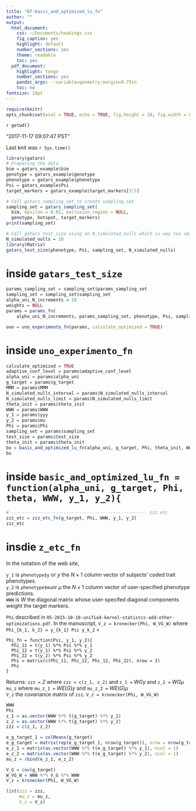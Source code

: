 ```yaml
---
title: "07-basic_and_optimized_lu_fn"
author: ""
output:
  html_document:
    css: ~/Documents/headings.css
    fig_caption: yes
    highlight: default
    number_sections: yes
    theme: readable
    toc: yes
  pdf_document:
    highlight: tango
    number_sections: yes
    pandoc_args: --variable=geometry:margin=0.75in
    toc: no
fontsize: 10pt
---
```

<A NAME="top"> </A>

```r
require(knitr)
opts_chunk$set(eval = TRUE, echo = TRUE, fig.height = 10, fig.width = 8, tidy=FALSE)
```

`r getwd()`  

"2017-11-17 09:07:47 PST"

Last knit was `r Sys.time()`

```r
library(gatars)
# Preparing the data
bim = gatars_example$bim
genotype = gatars_example$genotype
phenotype = gatars_example$phenotype
Psi = gatars_example$Psi
target_markers = gatars_example$target_markers[3:5]

# Call gatars_sampling_set to create sampling_set
sampling_set = gatars_sampling_set(
  bim, epsilon = 0.01, exclusion_region = NULL,
  genotype, hotspot, target_markers)
print(sampling_set)

# Call gatars_test_size using an N_simulated_nulls which is way too small
N_simulated_nulls = 10
library(Matrix)
gatars_test_size(phenotype, Psi, sampling_set, N_simulated_nulls)
```

# inside `gatars_test_size`
```r
params_sampling_set = sampling_set$params_sampling_set
sampling_set = sampling_set$sampling_set
alpha_uni_N_increments = 10
weights = NULL
params = params_fn(
    alpha_uni_N_increments, params_sampling_set, phenotype, Psi, sampling_set, N_simulated_nulls, weights)
```


```r
ooo = uno_experimento_fn(params, calculate_optimized = TRUE)
```

# inside `uno_experimento_fn`

```r
calculate_optimized = TRUE
adaptive_conf_level = params$adaptive_conf_level
alpha_uni = params$alpha_uni
g_target = params$g_target
MMM = params$MMM
N_simulated_nulls_interval = params$N_simulated_nulls_interval
N_simulated_nulls_limit = params$N_simulated_nulls_limit
theta_init = params$theta_init
WWW = params$WWW
y_1 = params$yyy
y_2 = params$mu
Phi = params$Phi
sampling_set = params$sampling_set
test_size = params$test_size
theta_init = params$theta_init
bo = basic_and_optimized_lu_fn(alpha_uni, g_target, Phi, theta_init, WWW, y_1, y_2)
bo
```


# inside `basic_and_optimized_lu_fn = function(alpha_uni, g_target, Phi, theta, WWW, y_1, y_2){`
```r
# ---------------------------------------------------- zzz etc
zzz_etc = zzz_etc_fn(g_target, Phi, WWW, y_1, y_2)
zzz_etc
```

# insdie `z_etc_fn`
In the notation of the web site, 

`y_1` is `phenotype$y` or $y$ the $N \times 1$ column vector of subjects' coded trait phenotypes.     
`y_2` is `phenotype$mu`or $\mu$ the $N \times 1$ column vector of user-specified phenotype predictions.    
`WWW` is $W$ the diagonal matrix whose user-specifed diagonal components weight the target markers.     

`Phi` described in `05-2015-10-18-unified-kernel-statistcs-add-other-optimizations.pdf`. In the manuscript, `V_z = kronecker(Phi, W_VG_W)` where 
`Phi_{k_1, k_2} = y_{k_1} Psi y_k_2` = 

```
Phi_fn = function(Psi, y_1, y_2){
  Phi_11 = t(y_1) %*% Psi %*% y_1
  Phi_12 = t(y_1) %*% Psi %*% y_2
  Phi_22 = t(y_2) %*% Psi %*% y_2
  Phi = matrix(c(Phi_11, Phi_12, Phi_12, Phi_22), nrow = 2)
  Phi
}
```

Returns:
`zzz =` $Z$ where `zzz = c(z_1, z_2)` and `z_1 = ` $W G y$ and `z_2 = ` $W G \mu$     
`mu_z` where `mu_z_1 = ` $W E(G) y$ and `mu_z_2 =` $W E(G) \mu$     
`V_z` the covariance matrix of `zzz`. `V_z = kronecker(Phi, W_VG_W)`

```r
WWW
Phi
z_1 = as.vector(WWW %*% t(g_target) %*% y_1)
z_2 = as.vector(WWW %*% t(g_target) %*% y_2)
zzz = c(z_1, z_2)

e_g_target_1 = colMeans(g_target)
e_g_target = matrix(rep(e_g_target_1, nrow(g_target)), nrow = nrow(g_target), byrow = TRUE)
e_z_1 = matrix(as.vector(WWW %*% t(e_g_target) %*% y_1), ncol = 1)
e_z_2 = matrix(as.vector(WWW %*% t(e_g_target) %*% y_2), ncol = 1)
mu_z = rbind(e_z_1, e_z_2)

V_G = cov(g_target)
W_VG_W = WWW %*% V_G %*% WWW
V_z = kronecker(Phi, W_VG_W)

list(zzz = zzz,
     mu_z = mu_z,
     V_z = V_z)
```


